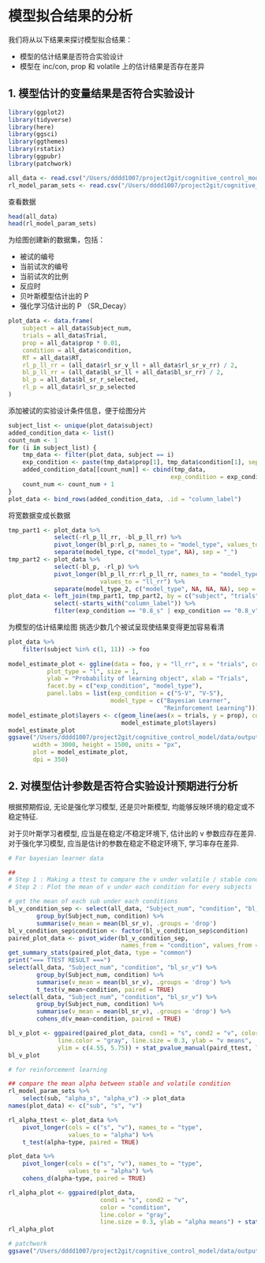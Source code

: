 # 模型拟合结果的分析

我们将从以下结果来探讨模型拟合结果：

-   模型的估计结果是否符合实验设计
-   模型在 inc/con, prop 和 volatile 上的估计结果是否存在差异

## 1. 模型估计的变量结果是否符合实验设计

```r
library(ggplot2)
library(tidyverse)
library(here)
library(ggsci)
library(ggthemes)
library(rstatix)
library(ggpubr)
library(patchwork)

all_data <- read.csv("/Users/dddd1007/project2git/cognitive_control_model/data/input/all_data_with_RL_BL_estimate_result.csv")
rl_model_param_sets <- read.csv("/Users/dddd1007/project2git/cognitive_control_model/data/output/rl_model_estimate_by_stim/rl_sr_sep_alpha_volatility_param_set.csv")
```

查看数据

```r
head(all_data)
head(rl_model_param_sets)
```

为绘图创建新的数据集，包括：

-   被试的编号
-   当前试次的编号
-   当前试次的比例
-   反应时
-   贝叶斯模型估计出的 P
-   强化学习估计出的 P （SR_Decay）

```r
plot_data <- data.frame(
    subject = all_data$Subject_num,
    trials = all_data$Trial,
    prop = all_data$prop * 0.01,
    condition = all_data$condition,
    RT = all_data$RT,
    rl_p_ll_rr = (all_data$rl_sr_v_ll + all_data$rl_sr_v_rr) / 2,
    bl_p_ll_rr = (all_data$bl_sr_ll + all_data$bl_sr_rr) / 2,
    bl_p = all_data$bl_sr_r_selected,
    rl_p = all_data$rl_sr_p_selected
)
```

添加被试的实验设计条件信息，便于绘图分片

```r
subject_list <- unique(plot_data$subject)
added_condition_data <- list()
count_num <- 1
for (i in subject_list) {
    tmp_data <- filter(plot_data, subject == i)
    exp_condition <- paste(tmp_data$prop[1], tmp_data$condition[1], sep = "_")
    added_condition_data[[count_num]] <- cbind(tmp_data,
                                              exp_condition = exp_condition)
    count_num <- count_num + 1
}
plot_data <- bind_rows(added_condition_data, .id = "column_label")
```

将宽数据变成长数据

```r
tmp_part1 <- plot_data %>%
             select(-rl_p_ll_rr, -bl_p_ll_rr) %>%
             pivot_longer(bl_p:rl_p, names_to = "model_type", values_to = "p") %>%
             separate(model_type, c("model_type", NA), sep = "_")
tmp_part2 <- plot_data %>%
             select(-bl_p, -rl_p) %>%
             pivot_longer(bl_p_ll_rr:rl_p_ll_rr, names_to = "model_type_2",
                          values_to = "ll_rr") %>%
             separate(model_type_2, c("model_type", NA, NA, NA), sep = "_")
plot_data <- left_join(tmp_part1, tmp_part2, by = c("subject", "trials", "model_type", "RT", "condition", "exp_condition", "prop")) %>%
             select(-starts_with("column_label")) %>%
             filter(exp_condition == "0.8_s" | exp_condition == "0.8_v")
```

为模型的估计结果绘图 挑选少数几个被试呈现使结果变得更加容易看清

```r
plot_data %>%
    filter(subject %in% c(1, 11)) -> foo
    
model_estimate_plot <- ggline(data = foo, y = "ll_rr", x = "trials", color = "model_type",
           plot_type = "l", size = 1,
           ylab = "Probability of learning object", xlab = "Trials",
           facet.by = c("exp_condition", "model_type"),
           panel.labs = list(exp_condition = c("S-V", "V-S"),
                             model_type = c("Bayesian Learner",
                                            "Reinforcement Learning")))
model_estimate_plot$layers <- c(geom_line(aes(x = trials, y = prop), color = "darkgray"),
                                model_estimate_plot$layers)
model_estimate_plot
ggsave("/Users/dddd1007/project2git/cognitive_control_model/data/output/plot/model_estimate.png",
       width = 3000, height = 1500, units = "px",
       plot = model_estimate_plot,
       dpi = 350)
```

## 2. 对模型估计参数是否符合实验设计预期进行分析

根据预期假设, 无论是强化学习模型, 还是贝叶斯模型, 均能够反映环境的稳定或不稳定特征. 

对于贝叶斯学习者模型, 应当是在稳定/不稳定环境下, 估计出的 v 参数应存在差异.
对于强化学习模型, 应当是估计的参数在稳定不稳定环境下, 学习率存在差异.

```r
# For bayesian learner data

##
# Step 1 : Making a ttest to compare the v under volatile / stable condition
# Step 2 : Plot the mean of v under each condition for every subjects

# get the mean of each sub under each conditions
bl_v_condition_sep <- select(all_data, "Subject_num", "condition", "bl_sr_v") %>%
        group_by(Subject_num, condition) %>%
        summarise(v_mean = mean(bl_sr_v), .groups = 'drop')
bl_v_condition_sep$condition <- factor(bl_v_condition_sep$condition)
paired_plot_data <- pivot_wider(bl_v_condition_sep,
                                names_from = "condition", values_from = "v_mean")
get_summary_stats(paired_plot_data, type = "common")
print("=== TTEST RESULT ===")
select(all_data, "Subject_num", "condition", "bl_sr_v") %>%
        group_by(Subject_num, condition) %>%
        summarise(v_mean = mean(bl_sr_v), .groups = 'drop') %>%
        t_test(v_mean~condition, paired = TRUE)
select(all_data, "Subject_num", "condition", "bl_sr_v") %>%
        group_by(Subject_num, condition) %>%
        summarise(v_mean = mean(bl_sr_v), .groups = 'drop') %>%
        cohens_d(v_mean~condition, paired = TRUE)

bl_v_plot <- ggpaired(paired_plot_data, cond1 = "s", cond2 = "v", color = "condition", 
              line.color = "gray", line.size = 0.3, ylab = "v means",
              ylim = c(4.55, 5.75)) + stat_pvalue_manual(paird_ttest, label = "p", y.position = 5.75)
bl_v_plot
```

```r
# for reinforcement learning

## compare the mean alpha between stable and volatile condition
rl_model_param_sets %>%
    select(sub, "alpha_s", "alpha_v") -> plot_data
names(plot_data) <- c("sub", "s", "v")

rl_alpha_ttest <- plot_data %>%
    pivot_longer(cols = c("s", "v"), names_to = "type",
                 values_to = "alpha") %>%
    t_test(alpha~type, paired = TRUE)

plot_data %>%
    pivot_longer(cols = c("s", "v"), names_to = "type",
                 values_to = "alpha") %>%
    cohens_d(alpha~type, paired = TRUE)

rl_alpha_plot <- ggpaired(plot_data,
                          cond1 = "s", cond2 = "v",
                          color = "condition",
                          line.color = "gray",
                          line.size = 0.3, ylab = "alpha means") + stat_pvalue_manual(rl_alpha_ttest, label = "p", y.position = 0.205)
rl_alpha_plot
```

```r
# patchwork
ggsave("/Users/dddd1007/project2git/cognitive_control_model/data/output/plot/model_parameters_test.png", bl_v_plot + rl_alpha_plot, width = 1800, height = 1500, units = "px", dpi = 350)
```